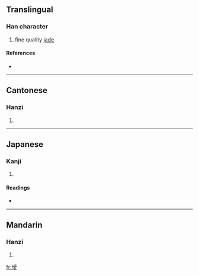 {{see|瑷}}
==Translingual==

===Han character===
{{Han char|rn=96|rad=玉|as=13|sn=17|four=1214<sub>7</sub>|canj=一土月月水 (MGBBE)}}

# fine quality [[jade]]

====References====
* {{Han ref|kx=0742.270|dkj=21267|dj=1151.340|hdz=21142.040|uh=74A6|ud=29862|bh=C0F5|bd=49397}}

----

==Cantonese==

===Hanzi===
{{yue-hanzi|jyut=|y=oi3}}

# {{defn|Cantonese}}

----

==Japanese==

===Kanji===
{{ja-kanji|grade=|rs=玉13}}

# {{defn|Japanese}}

====Readings====
* {{ja-readings|on=[[あい]] (ai)|kun=}}

----

==Mandarin==

===Hanzi===
{{cmn-hanzi|sim=瑷|pin=[[ài]] ([[ai4]])|wg=ai<sup>4</sup>}}

# {{defn|Mandarin}}

[[fr:璦]]